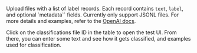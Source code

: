 Upload files with a list of label records. Each record contains `text`, `label`, and optional `metadata`` fields. Currently only support JSONL files. For more details and examples, refer to the 
[OpenAI docs](https://beta.openai.com/docs/guides/classifications).

Click on the classifications file ID in the table to open the test UI.  From there, you can enter some text and see how it gets classified, and examples used for classification.